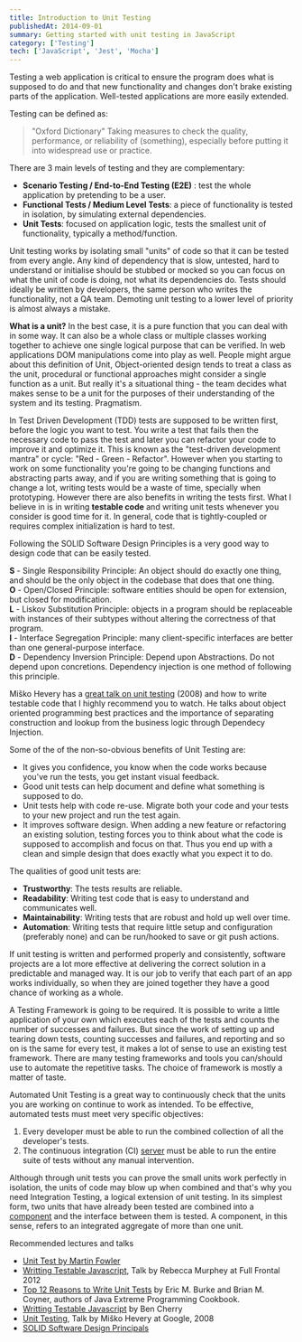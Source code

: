 ```yaml
---
title: Introduction to Unit Testing
publishedAt: 2014-09-01
summary: Getting started with unit testing in JavaScript
category: ['Testing']
tech: ['JavaScript', 'Jest', 'Mocha']
---
```


Testing a web application is critical to ensure the program does what is supposed to do and that new functionality and changes don't brake existing parts of the application. Well-tested applications are more easily extended. 

Testing can be defined as:
> "Oxford Dictionary"
> Taking measures to check the quality, performance, or reliability of (something), especially before putting it into widespread use or practice.


There are 3 main levels of testing and they are complementary:   
- __Scenario Testing / End-to-End Testing (E2E)__ : test the whole application by pretending to be a user.     
- __Functional Tests / Medium Level Tests__: a piece of functionality is tested in isolation, by simulating external dependencies.     
- __Unit Tests__: focused on application logic, tests the smallest unit of functionality, typically a method/function.     


Unit testing works by isolating small "units" of code so that it can be tested from every angle. Any kind of dependency that is slow, untested, hard to understand or initialise should be stubbed or mocked so you can focus on what the unit of code is doing, not what its dependencies do. Tests should ideally be written by developers, the same person who writes the functionality, not a QA team. Demoting unit testing to a lower level of priority is almost always a mistake.

__What is a unit?__ In the best case, it is a pure function that you can deal with in some way. It can also be a whole class or multiple classes working together to achieve one single logical purpose that can be verified. In web applications DOM manipulations come into play as well. People might argue about this definition of Unit, Object-oriented design tends to treat a class as the unit, procedural or functional approaches might consider a single function as a unit. But really it's a situational thing - the team decides what makes sense to be a unit for the purposes of their understanding of the system and its testing. Pragmatism.

In Test Driven Development (TDD) tests are supposed to be written first, before the logic you want to test. You write a test that fails then the necessary code to pass the test and later you can refactor your code to improve it and optimize it. This is known as the "test-driven development mantra" or cycle: "Red - Green - Refactor". However when you starting to work on some functionality you're going to be changing functions and abstracting parts away, and if you are writing something that is going to change a lot, writing tests would be a waste of time, specially when prototyping. However there are also benefits in writing the tests first. What I believe in is in writing __testable code__ and writing unit tests whenever you consider is good time for it. In general, code that is tightly-coupled or requires complex initialization is hard to test.

Following the SOLID Software Design Principles is a very good way to design code that can be easily tested.

__S__ - Single Responsibility Principle: An object should do exactly one thing, and should be the only object in the codebase that does that one thing.   
__O__ - Open/Closed Principle: software entities should be open for extension, but closed for modification.   
__L__ - Liskov Substitution Principle: objects in a program should be replaceable with instances of their subtypes without altering the correctness of that program.   
__I__ - Interface Segregation Principle: many client-specific interfaces are better than one general-purpose interface.    
__D__ - Dependency Inversion Principle: Depend upon Abstractions. Do not depend upon concretions. Dependency injection is one method of following this principle.  

Miško Hevery has a [great talk on unit testing](http://www.youtube.com/watch?v=wEhu57pih5w) (2008) and how to write testable code that I highly recommend you to watch. He talks about object oriented programming best practices and the importance of separating construction and lookup from the business logic through Dependecy Injection. 

Some of the of the non-so-obvious benefits of Unit Testing are:   
- It gives you confidence, you know when the code works because you've run the tests, you get instant visual feedback.   
- Good unit tests can help document and define what something is supposed to do.   
- Unit tests help with code re-use. Migrate both your code and your tests to your new project and run the test again.
- It improves software design. When adding a new feature or refactoring an existing solution, testing forces you to think about what the code is supposed to accomplish and focus on that. Thus you end up with a clean and simple design that does exactly what you expect it to do.

The qualities of good unit tests are:    
- __Trustworthy__: The tests results are reliable.   
- __Readability__:  Writing test code that is easy to understand and communicates well.     
- __Maintainability__:  Writing tests that are robust and hold up well over time.     
- __Automation__:  Writing tests that require little setup and configuration (preferably none) and can be run/hooked to save or git push actions.   

If unit testing is written and performed properly and consistently, software projects are a lot more effective at delivering the correct solution in a predictable and managed way. It is our job to verify that each part of an app works individually, so when they are joined together they have a good chance of working as a whole.

A Testing Framework is going to be required. It is possible to write a little application of your own which executes each of the tests and counts the number of successes and failures. But since the work of setting up and tearing down tests, counting successes and failures, and reporting and so on is the same for every test, it makes a lot of sense to use an existing test framework. There are many testing frameworks and tools you can/should use to automate the repetitive tasks. The choice of framework is mostly a matter of taste.

Automated Unit Testing is a great way to continuously check that the units you are working on continue to work as intended. To be effective, automated tests must meet very specific objectives:
 
1.  Every developer must be able to run the combined collection of all the developer's tests.
2.  The continuous integration (CI) [server](/backend) must be able to run the entire suite of tests without any manual intervention.

Although through unit tests you can prove the small units work perfectly in isolation, the units of code may blow up when combined and that's why you need Integration Testing, a logical extension of unit testing. In its simplest form, two units that have already been tested are combined into a [component](/frontend) and the interface between them is tested. A component, in this sense, refers to an integrated aggregate of more than one unit.


Recommended lectures and talks     

- [Unit Test by Martin Fowler](http://martinfowler.com/bliki/UnitTest.html)
- [Writting Testable Javascript](http://www.youtube.com/watch?v=OzjogCFO4Zo), Talk by Rebecca Murphey at Full Frontal 2012
- [Top 12 Reasons to Write Unit Tests](http://www.onjava.com/pub/a/onjava/2003/04/02/javaxpckbk.html) by Eric M. Burke and Brian M. Coyner, authors of Java Extreme Programming Cookbook.
- [Writting Testable Javascript](http://www.adequatelygood.com/Writing-Testable-[JavaScript](/tech/javascript).html) by Ben Cherry
- [Unit Testing](http://www.youtube.com/watch?v=wEhu57pih5w), Talk by Miško Hevery at Google, 2008
- [SOLID Software Design Principals](http://bit.ly/1r8o54R)

